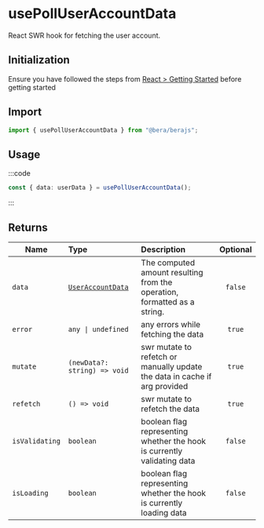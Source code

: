 # usePollUserAccountData

React SWR hook for fetching the user account.

## Initialization

Ensure you have followed the steps from [React > Getting Started](/react/getting-started) before getting started

## Import

```ts
import { usePollUserAccountData } from "@bera/berajs";
```

## Usage

:::code

```ts [example.ts]
const { data: userData } = usePollUserAccountData();
```

:::

## Returns

| Name           | Type                                        | Description                                                                | Optional |
| -------------- | :------------------------------------------ | :------------------------------------------------------------------------- | :------: |
| `data`         | [`UserAccountData`](/types/UserAccountData) | The computed amount resulting from the operation, formatted as a string.   | `false`  |
| `error`        | `any \| undefined`                          | any errors while fetching the data                                         |  `true`  |
| `mutate`       | `(newData?: string) => void`                | swr mutate to refetch or manually update the data in cache if arg provided |  `true`  |
| `refetch`      | `() => void`                                | swr mutate to refetch the data                                             |  `true`  |
| `isValidating` | `boolean`                                   | boolean flag representing whether the hook is currently validating data    | `false`  |
| `isLoading`    | `boolean`                                   | boolean flag representing whether the hook is currently loading data       | `false`  |
